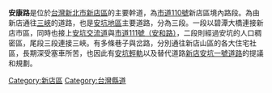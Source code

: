 {{Unreferenced|time=2021-11-19T13:26:00+00:00}}
'''安康路'''是位於[[台灣|台灣]][[新北市|新北市]][[新店區|新店區]]的主要幹道，為[[市道110號|市道110號]]新店區境內路段。為由新店通往[[三峽區|三峽]]的道路，也是[[安坑地區|安坑地區]]主要道路，分為三段。一段以碧潭大橋連接新店市區，同時也接上[[安坑交流道|安坑交流道]]與[[市道111號|市道111號（安和路）]]，二段則經過安坑的人口稠密區，尾段三段連接三峽。有多條巷子與岔路，分別通往新店山區的各大住宅社區，長期深受塞車所苦，也因此有[[安坑輕軌|安坑輕軌]]以及替代道路[[新店安坑一號道路|新店安坑一號道路]]的提議和規劃。

[[Category:新店區|Category:新店區]]
[[Category:台灣縣道|Category:台灣縣道]]


{{TW-road-stub}}